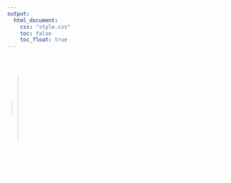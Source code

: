 ```yaml
---
output: 
  html_document:
    css: "style.css"
    toc: false
    toc_float: true
---
```


<style>
    body {
    background: url('background.jpeg');
    background-position: center center;
    background-size: cover;
    background-repeat: no-repeat;
    background-attachment: fixed;
    }
</style>

<style>
  img {width: 200px;
       height: 200px;
       object-fit: cover;
       border-radius: 50%;
      }
</style>
    
<img src="profile.jpg" style="width:17%" Align = "left" HSPACE="10" VSPACE="20" />


<p style="color:white">Welcome!</p>

<p style="color:white">I’m Hun, my hometown is Busan in South Korea.</p>

<p style="color:white">I am currently enrolled in the program of biostatistics in the Mailman School of Public Health at Columbia University. I earned my B.S. in statistics from University of California, Davis.</p> 

<p style="color:white">I am interested in pursuing my career in research! My research and academic interests lie at the intersection of causal inference, semi-parametric inference, and Bayesian inference.</p>

<p style="color:white">I am an inquisitive person motivated by faith, hope, love, and insight. I am also interested in soccer, baseball, cooking, mathematics, Fyodor Dostoyevsky books, and the books of the Bible.</p>

